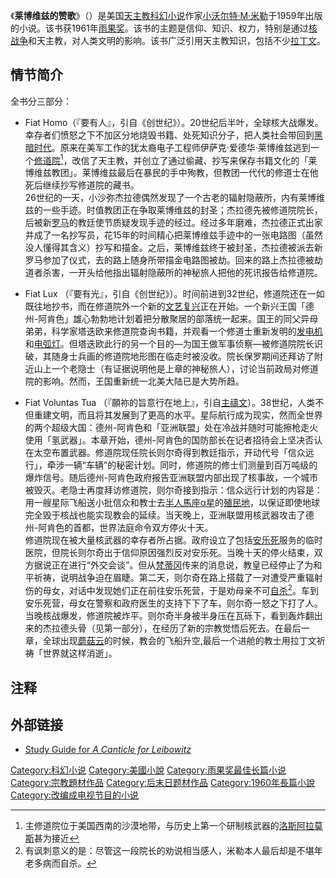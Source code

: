 {{Infobox book
| name          = 莱博维兹的赞歌<br />''A Canticle for Leibowitz''
| title_orig    = 
| translator    = 
| image         = A Canticle for Leibowitz cover 1st ed.jpg
| alt           = A man in monk's garb surrounded by stone ruins
| caption       = 第一版
| author        = [[小沃尔特·M·米勒|小沃尔特·M·米勒]]
| illustrator   = 
| cover_artist  = George Sottung
| country       = 美國
| language      = 英文
| series        = 
| genre         = [[科幻小说|科幻小说]]
| release_date= 1960年
|publisher=[[J._B._Lippincott_&_Co.|J. B. Lippincott & Co.]]
| media_type    = Print (hardback & paperback)
| pages         = 320
| isbn          = <!-- published too early to have one assigned -->
| oclc          = 1451434
| preceded_by   = 
| followed_by   = [[Saint_Leibowitz_and_the_Wild_Horse_Woman|Saint Leibowitz and the Wild Horse Woman]]
}}

《'''莱博维兹的赞歌'''》（{{lang-en|'''''A Canticle for Leibowitz'''''}}）是美国[[天主教|天主教]][[科幻小说|科幻小说]]作家[[小沃尔特·M·米勒|小沃尔特·M·米勒]]于1959年出版的小说。该书获1961年[[雨果奖|雨果奖]]。该书的主题是信仰、知识、权力，特别是通过[[核武器|核战争]]和天主教，对人类文明的影响。该书广泛引用天主教知识，包括不少[[拉丁文|拉丁文]]。

==情节简介==
全书分三部分：
* Fiat Homo（『要有人』，引自《创世纪》）。20世纪后半叶，全球核大战爆发。幸存者们愤怒之下不加区分地烧毁书籍、处死知识分子，把人类社会带回到[[中世纪|黑暗时代]]。原来在美军工作的犹太裔电子工程师伊萨克·爱德华·莱博维兹逃到一个[[修道院|修道院]]<ref>主修道院位于美国西南的沙漠地带，与历史上第一个研制核武器的[[洛斯阿拉莫斯国家实验室|洛斯阿拉莫斯]]甚为接近</ref>，改信了天主教，并创立了通过偷藏、抄写来保存书籍文化的「莱博维兹教团」。莱博维兹最后在暴民的手中殉教，但教团一代代的修道士在他死后继续抄写修道院的藏书。<br>26世纪的一天，小沙弥杰拉德偶然发现了一个古老的辐射隐蔽所，内有莱博维兹的一些手迹。时值教团正在争取莱博维兹的封圣；杰拉德先被修道院院长，后被新[[罗马|罗马]]的教廷使节质疑发现手迹的经过。经过多年磨难，杰拉德正式出家并成了一名抄写员，花15年的时间精心把莱博维兹手迹中的一张电路图（虽然没人懂得其含义）抄写和描金。之后，莱博维兹终于被封圣，杰拉德被派去新罗马参加了仪式，去的路上随身所带描金电路图被劫。回来的路上杰拉德被劫道者杀害，一开头给他指出辐射隐蔽所的神秘旅人把他的死讯报告给修道院。

* Fiat Lux （『要有光』，引自《创世纪》）。时间前进到32世纪，修道院还在一如既往地抄书，而在修道院外一个新的[[文艺复兴|文艺复兴]]正在开始。一个新兴王国「德州-阿肯色」雄心勃勃地计划着把分散聚居的部落统一起来。国王的同父异母弟弟，科学家塔迭欧来修道院查询书籍，并观看一个修道士重新发明的[[发电机|发电机]]和[[电弧灯|电弧灯]]。但塔迭欧此行的另一个目的—为国王做军事侦察—被修道院院长识破，其随身士兵画的修道院地形图在临走时被没收。院长保罗期间还拜访了附近山上一个老隐士（有证据说明他是上章的神秘旅人），讨论当前政局对修道院的影响。然而，王国重新统一北美大陆已是大势所趋。

* Fiat Voluntas Tua （『願祢的旨意行在地上』，引自[[主禱文|主禱文]]）。38世纪，人类不但重建文明，而且将其发展到了更高的水平。星际航行成为现实，然而全世界的两个超级大国：德州-阿肯色和「亚洲联盟」处在冷战并随时可能擦枪走火使用「氢武器」。本章开始，德州-阿肯色的国防部长在记者招待会上坚决否认在太空布置武器。修道院现任院长则尔奇得到教廷指示，开动代号「信众远行」，牵涉一辆“车辆”的秘密计划。同时，修道院的修士们测量到百万吨级的爆炸信号。随后德州-阿肯色政府报告亚洲联盟内部出现了核事故，一个城市被毁灭。老隐士再度拜访修道院，则尔奇接到指示：信众远行计划的内容是：用一艘星际飞船送小批信众和教士去[[半人馬座α|半人馬座α星]]的[[殖民地|殖民地]]，以保证即使地球完全毁于核战也能实现教会的延续。当天晚上，亚洲联盟用核武器攻击了德州-阿肯色的首都，世界法庭命令双方停火十天。<br>修道院现在被大量核武器的幸存者所占据。政府设立了包括[[安乐死|安乐死]]服务的临时医院，但院长则尔奇出于信仰原因强烈反对安乐死。当晚十天的停火结束，双方据说正在进行“外交会谈”。但从[[梵蒂冈|梵蒂冈]]传来的消息说，教皇已经停止了为和平祈祷，说明战争迫在眉睫。第二天，则尔奇在路上搭载了一对遭受严重辐射伤的母女，对话中发现她们正在前往安乐死营，于是劝母亲不可[[自杀|自杀]]<ref>有讽刺意义的是：尽管这一段院长的劝说相当感人，米勒本人最后却是不堪年老多病而自杀。</ref>。车到安乐死营，母女在警察和政府医生的支持下下了车，则尔奇一怒之下打了人。当晚核战爆发，修道院被炸平。则尔奇半身被半身压在瓦砾下，看到轰炸翻出来的杰拉德头骨（见第一部分），在经历了新的宗教觉悟后死去。在最后一章，全球出现[[蘑菇云|蘑菇云]]的时候，教会的飞船升空,最后一个进舱的教士用拉丁文祈祷「世界就这样消逝」。

== 注释 ==
<div class="references-small">
<references />

==外部链接==
*[http://www.wsu.edu:8080/~brians/science_fiction/canticle.html Study Guide for ''A Canticle for Leibowitz''] {{Wayback|url=http://www.wsu.edu:8080/~brians/science_fiction/canticle.html |date=20060629224041 }}
{{雨果奖最佳长篇小说}}
{{DEFAULTSORT:Canticle for Leibowitz}}
[[Category:科幻小说|Category:科幻小说]]
[[Category:美國小說|Category:美國小說]]
[[Category:雨果奖最佳长篇小说|Category:雨果奖最佳长篇小说]]
[[Category:宗教題材作品|Category:宗教題材作品]]
[[Category:后末日题材作品|Category:后末日题材作品]]
[[Category:1960年長篇小說|Category:1960年長篇小說]]
[[Category:改编成电视节目的小说|Category:改编成电视节目的小说]]